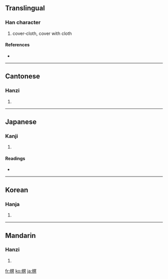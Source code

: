 ==Translingual==

===Han character===
{{Han char|rn=50|rad=巾|as=10|sn=13|four=4728<sub>0</sub>|canj=中月月日金 (LBBAC)}}

# cover-cloth, cover with cloth

====References====
* {{Han ref|kx=0335.040|dkj=09024|dj=0642.110|hdz=10751.050|uh=5E4E|ud=24142|bh=DD59|bd=56665}}

----

==Cantonese==

===Hanzi===
{{yue-hanzi|jyut=|y=mik6}}

# {{defn|Cantonese}}

----

==Japanese==

===Kanji===
{{ja-kanji|grade=|rs=巾10}}

# {{defn|Japanese}}

====Readings====
* {{ja-readings|on=[[べき]] (beki)|kun=[[とばり]] (tobari)}}

----

==Korean==

===Hanja===
{{ko-hanja|hangeul=멱|rv=myeok|mr=myŏk}}

# {{defn|Korean}}

----

==Mandarin==

===Hanzi===
{{cmn-hanzi|pin=[[mì]] ([[mi4]])|wg=mi<sup>4</sup>}}

# {{defn|Mandarin}}

[[fr:幎]]
[[ko:幎]]
[[ja:幎]]